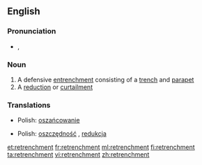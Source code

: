 ==English==

===Pronunciation===
*{{IPA|/rɪˈtrentʃ.mənt/}}, {{SAMPA|/rI"trEntS.m@nt/}}

===Noun===
{{wikipedia}}
{{en-noun}}

# A defensive [[entrenchment]] consisting of a [[trench]] and [[parapet]]
# A [[reduction]] or [[curtailment]]

===Translations===
{{trans-top|a defensive entrenchment}}
{{trans-mid}}
*Polish: [[oszańcowanie]] {{n}}
{{trans-bottom}}

{{trans-top|a reduction or curtailment}}
{{trans-mid}}
*Polish: [[oszczędność]] {{f}}, [[redukcja]] {{f}}
{{trans-bottom}}

[[et:retrenchment]]
[[fr:retrenchment]]
[[ml:retrenchment]]
[[fi:retrenchment]]
[[ta:retrenchment]]
[[vi:retrenchment]]
[[zh:retrenchment]]